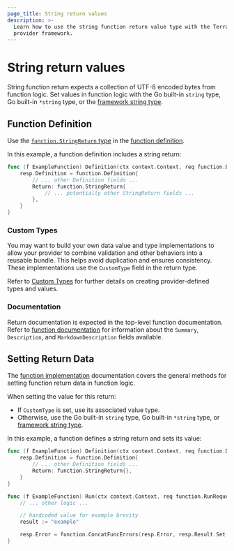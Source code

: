 ```yaml
---
page_title: String return values
description: >-
  Learn how to use the string function return value type with the Terraform
  provider framework.
---
```


# String return values

String function return expects a collection of UTF-8 encoded bytes from function logic. Set values in function logic with the Go built-in `string` type, Go built-in `*string` type, or the [framework string type](/terraform/plugin/framework/handling-data/types/string).

## Function Definition

Use the [`function.StringReturn` type](https://pkg.go.dev/github.com/hashicorp/terraform-plugin-framework/function#StringReturn) in the [function definition](/terraform/plugin/framework/functions/implementation#definition-method).

In this example, a function definition includes a string return:

```go
func (f ExampleFunction) Definition(ctx context.Context, req function.DefinitionRequest, resp *function.DefinitionResponse) {
    resp.Definition = function.Definition{
        // ... other Definition fields ...
        Return: function.StringReturn{
            // ... potentially other StringReturn fields ...
        },
    }
}
```

### Custom Types

You may want to build your own data value and type implementations to allow your provider to combine validation and other behaviors into a reusable bundle. This helps avoid duplication and ensures consistency. These implementations use the `CustomType` field in the return type.

Refer to [Custom Types](/terraform/plugin/framework/handling-data/types/custom) for further details on creating provider-defined types and values.

### Documentation

Return documentation is expected in the top-level function documentation. Refer to [function documentation](/terraform/plugin/framework/functions/documentation) for information about the `Summary`, `Description`, and `MarkdownDescription` fields available.

## Setting Return Data

The [function implementation](/terraform/plugin/framework/functions/implementation) documentation covers the general methods for setting function return data in function logic.

When setting the value for this return:

* If `CustomType` is set, use its associated value type.
* Otherwise, use the Go built-in `string` type, Go built-in `*string` type, or [framework string type](/terraform/plugin/framework/handling-data/types/string).

In this example, a function defines a string return and sets its value:

```go
func (f ExampleFunction) Definition(ctx context.Context, req function.DefinitionRequest, resp *function.DefinitionResponse) {
    resp.Definition = function.Definition{
        // ... other Definition fields ...
        Return: function.StringReturn{},
    }
}

func (f ExampleFunction) Run(ctx context.Context, req function.RunRequest, resp *function.RunResponse) {
    // ... other logic ...

    // hardcoded value for example brevity
    result := "example"

    resp.Error = function.ConcatFuncErrors(resp.Error, resp.Result.Set(ctx, &result))
}
```
